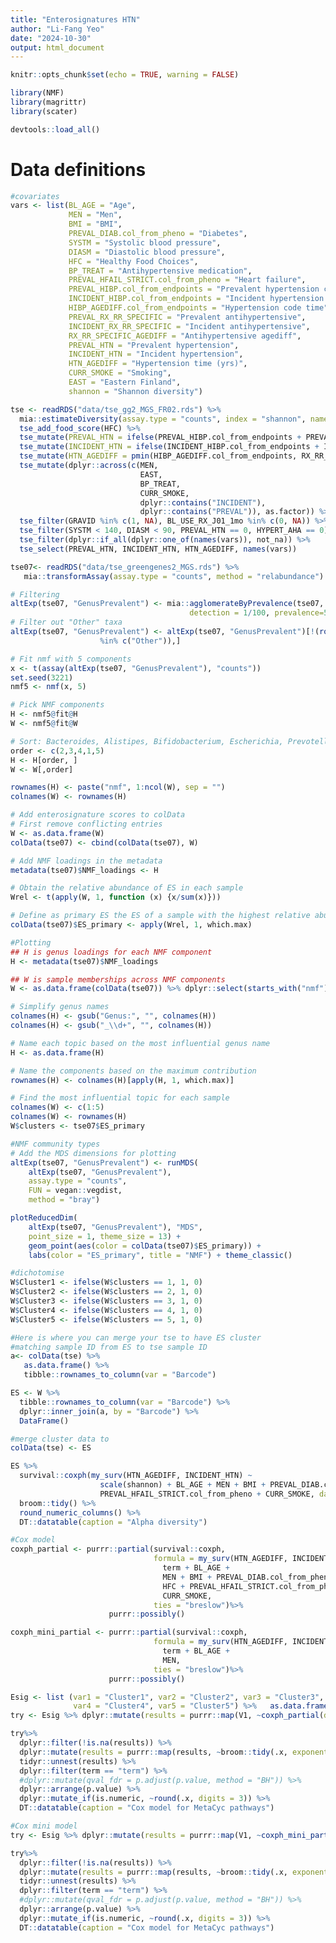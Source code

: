 ```yaml
---
title: "Enterosignatures HTN"
author: "Li-Fang Yeo"
date: "2024-10-30"
output: html_document
---
```


```r
knitr::opts_chunk$set(echo = TRUE, warning = FALSE)
```
```r
library(NMF)
library(magrittr)
library(scater)

```
```r
devtools::load_all()
```
# Data definitions
```r
#covariates
vars <- list(BL_AGE = "Age",
             MEN = "Men",
             BMI = "BMI",
             PREVAL_DIAB.col_from_pheno = "Diabetes",
             SYSTM = "Systolic blood pressure",
             DIASM = "Diastolic blood pressure",
             HFC = "Healthy Food Choices",
             BP_TREAT = "Antihypertensive medication",
             PREVAL_HFAIL_STRICT.col_from_pheno = "Heart failure",
             PREVAL_HIBP.col_from_endpoints = "Prevalent hypertension code",
             INCIDENT_HIBP.col_from_endpoints = "Incident hypertension code",
             HIBP_AGEDIFF.col_from_endpoints = "Hypertension code time",
             PREVAL_RX_RR_SPECIFIC = "Prevalent antihypertensive",
             INCIDENT_RX_RR_SPECIFIC = "Incident antihypertensive",
             RX_RR_SPECIFIC_AGEDIFF = "Antihypertensive agediff",
             PREVAL_HTN = "Prevalent hypertension",
             INCIDENT_HTN = "Incident hypertension",
             HTN_AGEDIFF = "Hypertension time (yrs)",
             CURR_SMOKE = "Smoking",
             EAST = "Eastern Finland",
             shannon = "Shannon diversity") 
```
```r
tse <- readRDS("data/tse_gg2_MGS_FR02.rds") %>%
  mia::estimateDiversity(assay.type = "counts", index = "shannon", name = "shannon") %>%
  tse_add_food_score(HFC) %>%
  tse_mutate(PREVAL_HTN = ifelse(PREVAL_HIBP.col_from_endpoints + PREVAL_RX_RR_SPECIFIC > 0, 1, 0)) %>%
  tse_mutate(INCIDENT_HTN = ifelse(INCIDENT_HIBP.col_from_endpoints + INCIDENT_RX_RR_SPECIFIC > 0, 1, 0)) %>%
  tse_mutate(HTN_AGEDIFF = pmin(HIBP_AGEDIFF.col_from_endpoints, RX_RR_SPECIFIC_AGEDIFF)) %>% 
  tse_mutate(dplyr::across(c(MEN,
                             EAST,
                             BP_TREAT,
                             CURR_SMOKE,
                             dplyr::contains("INCIDENT"),
                             dplyr::contains("PREVAL")), as.factor)) %>%
  tse_filter(GRAVID %in% c(1, NA), BL_USE_RX_J01_1mo %in% c(0, NA)) %>% 
  tse_filter(SYSTM < 140, DIASM < 90, PREVAL_HTN == 0, HYPERT_AHA == 0) %>%
  tse_filter(dplyr::if_all(dplyr::one_of(names(vars)), not_na)) %>%
  tse_select(PREVAL_HTN, INCIDENT_HTN, HTN_AGEDIFF, names(vars))

tse07<- readRDS("data/tse_greengenes2_MGS.rds") %>%
   mia::transformAssay(assay.type = "counts", method = "relabundance")
```
```r
# Filtering
altExp(tse07, "GenusPrevalent") <- mia::agglomerateByPrevalence(tse07, rank="genus", assay.type="relabundance",
                                        detection = 1/100, prevalence=5/100)
# Filter out "Other" taxa
altExp(tse07, "GenusPrevalent") <- altExp(tse07, "GenusPrevalent")[!(rownames(altExp(tse07, "GenusPrevalent")) 
					%in% c("Other")),]
```
```r
# Fit nmf with 5 components
x <- t(assay(altExp(tse07, "GenusPrevalent"), "counts"))
set.seed(3221)
nmf5 <- nmf(x, 5)

# Pick NMF components
H <- nmf5@fit@H
W <- nmf5@fit@W

# Sort: Bacteroides, Alistipes, Bifidobacterium, Escherichia, Prevotella
order <- c(2,3,4,1,5)
H <- H[order, ]
W <- W[,order]

rownames(H) <- paste("nmf", 1:ncol(W), sep = "")
colnames(W) <- rownames(H)

# Add enterosignature scores to colData
# First remove conflicting entries
W <- as.data.frame(W)
colData(tse07) <- cbind(colData(tse07), W)

# Add NMF loadings in the metadata
metadata(tse07)$NMF_loadings <- H

# Obtain the relative abundance of ES in each sample
Wrel <- t(apply(W, 1, function (x) {x/sum(x)}))

# Define as primary ES the ES of a sample with the highest relative abundance
colData(tse07)$ES_primary <- apply(Wrel, 1, which.max)
```

```r
#Plotting
## H is genus loadings for each NMF component
H <- metadata(tse07)$NMF_loadings

## W is sample memberships across NMF components
W <- as.data.frame(colData(tse07)) %>% dplyr::select(starts_with("nmf"))

# Simplify genus names
colnames(H) <- gsub("Genus:", "", colnames(H))
colnames(H) <- gsub("_\\d+", "", colnames(H))

# Name each topic based on the most influential genus name
H <- as.data.frame(H)

# Name the components based on the maximum contribution
rownames(H) <- colnames(H)[apply(H, 1, which.max)]

# Find the most influential topic for each sample
colnames(W) <- c(1:5)
colnames(W) <- rownames(H)
W$clusters <- tse07$ES_primary
```
```r
#NMF community types
# Add the MDS dimensions for plotting
altExp(tse07, "GenusPrevalent") <- runMDS(
    altExp(tse07, "GenusPrevalent"),
    assay.type = "counts",
    FUN = vegan::vegdist,
    method = "bray")

plotReducedDim(
    altExp(tse07, "GenusPrevalent"), "MDS", 
    point_size = 1, theme_size = 13) +
    geom_point(aes(color = colData(tse07)$ES_primary)) +
    labs(color = "ES_primary", title = "NMF") + theme_classic()
```
```r
#dichotomise 
W$Cluster1 <- ifelse(W$clusters == 1, 1, 0)
W$Cluster2 <- ifelse(W$clusters == 2, 1, 0)
W$Cluster3 <- ifelse(W$clusters == 3, 1, 0)
W$Cluster4 <- ifelse(W$clusters == 4, 1, 0)
W$Cluster5 <- ifelse(W$clusters == 5, 1, 0)

#Here is where you can merge your tse to have ES cluster
#matching sample ID from ES to tse sample ID
a<- colData(tse) %>% 
   as.data.frame() %>%
   tibble::rownames_to_column(var = "Barcode")

ES <- W %>%
  tibble::rownames_to_column(var = "Barcode") %>%
  dplyr::inner_join(a, by = "Barcode") %>%
  DataFrame()

#merge cluster data to 
colData(tse) <- ES
```

```r
ES %>% 
  survival::coxph(my_surv(HTN_AGEDIFF, INCIDENT_HTN) ~
                    scale(shannon) + BL_AGE + MEN + BMI + PREVAL_DIAB.col_from_pheno + HFC +
                    PREVAL_HFAIL_STRICT.col_from_pheno + CURR_SMOKE, data = .) %>% 
  broom::tidy() %>%
  round_numeric_columns() %>% 
  DT::datatable(caption = "Alpha diversity")
```
```r
#Cox model
coxph_partial <- purrr::partial(survival::coxph,
                                formula = my_surv(HTN_AGEDIFF, INCIDENT_HTN) ~
                                  term + BL_AGE +
                                  MEN + BMI + PREVAL_DIAB.col_from_pheno +
                                  HFC + PREVAL_HFAIL_STRICT.col_from_pheno +
                                  CURR_SMOKE,
                                ties = "breslow")%>%
                      purrr::possibly()

coxph_mini_partial <- purrr::partial(survival::coxph,
                                formula = my_surv(HTN_AGEDIFF, INCIDENT_HTN) ~
                                  term + BL_AGE +
                                  MEN,
                                ties = "breslow")%>%
                      purrr::possibly()
```
```r
Esig <- list (var1 = "Cluster1", var2 = "Cluster2", var3 = "Cluster3", 
              var4 = "Cluster4", var5 = "Cluster5") %>%   as.data.frame() %>% t() %>% as.data.frame()
try <- Esig %>% dplyr::mutate(results = purrr::map(V1, ~coxph_partial(data = ES %>% dplyr::rename(term = .x)), .progress = TRUE))

try%>% 
  dplyr::filter(!is.na(results)) %>%
  dplyr::mutate(results = purrr::map(results, ~broom::tidy(.x, exponentiate = TRUE, conf.int = TRUE)))  %>%
  tidyr::unnest(results) %>%
  dplyr::filter(term == "term") %>%
  #dplyr::mutate(qval_fdr = p.adjust(p.value, method = "BH")) %>%
  dplyr::arrange(p.value) %>%
  dplyr::mutate_if(is.numeric, ~round(.x, digits = 3)) %>%
  DT::datatable(caption = "Cox model for MetaCyc pathways")
```
```r
#Cox mini model
try <- Esig %>% dplyr::mutate(results = purrr::map(V1, ~coxph_mini_partial(data = ES %>% dplyr::rename(term = .x)), .progress = TRUE))

try%>% 
  dplyr::filter(!is.na(results)) %>%
  dplyr::mutate(results = purrr::map(results, ~broom::tidy(.x, exponentiate = TRUE, conf.int = TRUE)))  %>%
  tidyr::unnest(results) %>%
  dplyr::filter(term == "term") %>%
  #dplyr::mutate(qval_fdr = p.adjust(p.value, method = "BH")) %>%
  dplyr::arrange(p.value) %>%
  dplyr::mutate_if(is.numeric, ~round(.x, digits = 3)) %>%
  DT::datatable(caption = "Cox model for MetaCyc pathways")
```



